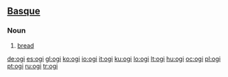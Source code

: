 ==[[Basque]]==

===Noun===
{{eu-noun}}

# [[bread]]

[[de:ogi]]
[[es:ogi]]
[[gl:ogi]]
[[ko:ogi]]
[[io:ogi]]
[[it:ogi]]
[[ku:ogi]]
[[lo:ogi]]
[[lt:ogi]]
[[hu:ogi]]
[[oc:ogi]]
[[pl:ogi]]
[[pt:ogi]]
[[ru:ogi]]
[[tr:ogi]]